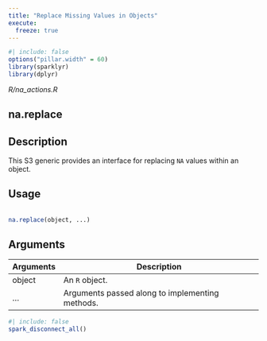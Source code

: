 ```yaml
---
title: "Replace Missing Values in Objects"
execute:
  freeze: true
---
```


```r
#| include: false
options("pillar.width" = 60)
library(sparklyr) 
library(dplyr)
```

*R/na_actions.R*

## na.replace

## Description
 This S3 generic provides an interface for replacing `NA` values within an object. 


## Usage
```r
 
na.replace(object, ...) 
```

## Arguments
|Arguments|Description|
|---|---|
| object | An `R` object. |
| ... | Arguments passed along to implementing methods. |








```r
#| include: false
spark_disconnect_all()
```
